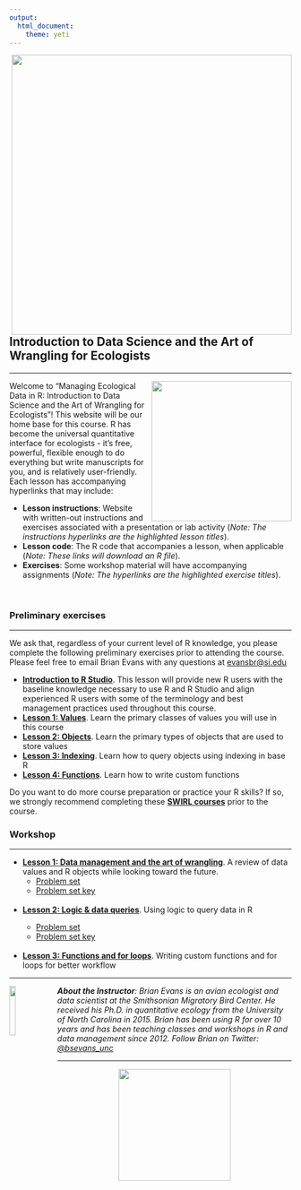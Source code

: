 ```yaml
---
output:
  html_document:
    theme: yeti
---
```


<!-- html head --> 

<head>
<link rel="stylesheet" href="https://cdnjs.cloudflare.com/ajax/libs/font-awesome/4.7.0/css/font-awesome.min.css">
<link rel="stylesheet" type="text/css" href="css/styles.css">
<!--link rel="stylesheet" href="https://maxcdn.bootstrapcdn.com/bootstrap/3.3.7/css/bootstrap.min.css"-->
</head>

<div class = "row">
<img style="float:right;padding-left:25px;border:none" src="images/smsc_logo.jpg" width = "500px"/>
</div>

<br>
<div class = "row">

<h2 style="text-align: left;">Introduction to Data Science and the Art of Wrangling for Ecologists</h2>
<hr>
<img style="float:right;padding-left:10px;border:none" src="images/catbirdBanded.jpg" width = "250px"/>

<p>Welcome to "Managing Ecological Data in R: Introduction to Data Science and the Art of Wrangling for Ecologists"! This website will be our home base for this course. R has become the universal quantitative interface for ecologists - it's free, powerful, flexible enough to do everything but write manuscripts for you, and is relatively user-friendly. Each lesson has accompanying hyperlinks that may include:</p>
<ul>
<li><b>Lesson instructions</b>: Website with written-out instructions and exercises associated with a presentation or lab activity (<i>Note: The instructions hyperlinks are the highlighted lesson titles</i>).</li>
<li><b>Lesson code</b>: The R code that accompanies a lesson, when applicable (<i>Note: These links will download an R file</i>).</li>
<li><b>Exercises</b>: Some workshop material will have accompanying assignments (<i>Note: The hyperlinks are the highlighted exercise titles</i>).</li>
</ul>
</div>
<br>

<h3>Preliminary exercises</h3>
<hr>
<p>We ask that, regardless of your current level of R knowledge, you please complete the following preliminary exercises prior to attending the course. Please feel free to email Brian Evans with any questions at <a href="mailto:evansbr@si.edu">evansbr@si.edu</a></p>
 
<ul>
<li><b><a href = "https://smbc.shinyapps.io/L0-intro_RStudio" target="_blank">Introduction to R Studio</a></b>. This lesson will provide new R users with the baseline knowledge necessary to use R and R Studio and align experienced R users with some of the terminology and best management practices used throughout this course.
</li>
<li><b><a href = "https://smbc.shinyapps.io/L1-rValues" target="_blank">Lesson 1: Values</a></b>. Learn the primary classes of values you will use in this course</li>
<li><b><a href = "https://smbc.shinyapps.io/L2-rObjects" target="_blank">Lesson 2: Objects</a></b>. Learn the primary types of objects that are used to store values</li>
<li><b><a href = "https://smbc.shinyapps.io/L3-indexing" target="_blank">Lesson 3: Indexing</a></b>. Learn how to query objects using indexing in base R</li>
<li><b><a href = "https://smbc.shinyapps.io/L4-functions" target="_blank">Lesson 4: Functions</a></b>. Learn how to write custom functions</li>
</ul>

<p>Do you want to do more course preparation or practice your R skills? If so, we strongly recommend completing these <a href = "https://smbc-nzp.github.io/dataSci/swirl.html" target = "_blank"><b>SWIRL courses</b></a> prior to the course.</p>

<div class = "row">
<h3>Workshop</h3>
<hr>
<ul>
<li><b><a href = "https://smbc-nzp.github.io/dataSci/lesson1_pres.html" target="_blank">Lesson 1: Data management and the art of wrangling</a></b>. A review of data values and R objects while looking toward the future.
<ul>
<li><a href = "https://smbc-nzp.github.io/dataSci/lesson1_exercise.html" target="_blank">Problem set</a></li>
<li><a href = "https://smbc-nzp.github.io/dataSci/lesson1_exercise_key.html" target="_blank">Problem set key</a></li>
</ul></li>
<br>
<li><b><a href = "https://smbc-nzp.github.io/dataSci/lesson2_pres.html" target="_blank">Lesson 2: Logic & data queries</a></b>. Using logic to query data in R</li>
<ul>
<li><a href = "https://smbc-nzp.github.io/dataSci/lesson2_exercise.html" target="_blank">Problem set</a></li>
<li><a href = "https://smbc-nzp.github.io/dataSci/lesson2_exercise_key.html" target="_blank">Problem set key</a></li>
</ul></li>
<br>
<li><b><a href = "https://smbc-nzp.github.io/dataSci/lesson3_pres_functions_forLoops.html" target="_blank">Lesson 3: Functions and for loops</a></b>. Writing custom functions and for loops for better workflow</li>
</ul>
</div>

<div class = "row">
<hr>
<img src = "images/robotBird.jpg"
  style = "float:left;
  padding-left: 0px;
  padding-right: 10px;
  width: 15%;">
<i><p><b>About the Instructor</b>: Brian Evans is an avian ecologist and data scientist at the Smithsonian Migratory Bird Center. He received his Ph.D. in quantitative ecology from the University of North Carolina in 2015. Brian has been using R for over 10 years and has been teaching classes and workshops in R and data management since 2012. Follow Brian on Twitter: <a href = "https://twitter.com/bsevans_unc">@bsevans_unc</a></i></p>
</div>
<hr>
<div class = "row">
<img 
  src="images/nzpLogo.png"
  style= "display: block;
    margin-left: auto;
    margin-right: auto;
    width: 200px;"/>
</div>


